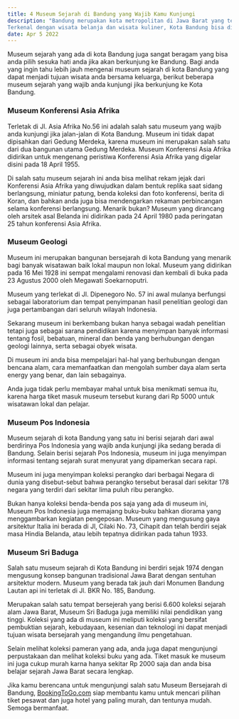 ```yaml
---
title: 4 Museum Sejarah di Bandung yang Wajib Kamu Kunjungi
description: "Bandung merupakan kota metropolitan di Jawa Barat yang termasuk pada tiga kota terbesar di Indonesia bersama dengan Jakarta dan Surabaya. 
Terkenal dengan wisata belanja dan wisata kuliner, Kota Bandung bisa dibilang juga kaya akan obyek wisata sejarah baik dalam bentuk museum atau situs-situs bersejarah di masa perang dan penjajahan."
date: Apr 5 2022
---
```


Museum sejarah yang ada di kota Bandung juga sangat beragam yang bisa anda pilih sesuka hati anda jika akan berkunjung ke Bandung. 
Bagi anda yang ingin tahu lebih jauh mengenai museum sejarah di kota Bandung yang dapat menjadi tujuan wisata anda bersama keluarga, berikut beberapa museum sejarah yang wajib anda kunjungi jika berkunjung ke Kota Bandung.

### Museum Konferensi Asia Afrika
Terletak di Jl. Asia Afrika No.56 ini adalah salah satu museum yang wajib anda kunjungi jika jalan-jalan di Kota Bandung. 
Museum ini tidak dapat dipisahkan dari Gedung Merdeka, karena museum ini merupakan salah satu dari dua bangunan utama Gedung Merdeka. 
Museum Konferensi Asia Afrika didirikan untuk mengenang peristiwa Konferensi Asia Afrika yang digelar disini pada 18 April 1955. 

Di salah satu museum sejarah ini anda bisa melihat rekam jejak dari Konferensi Asia Afrika yang diwujudkan dalam bentuk replika saat sidang berlangsung, miniatur patung, benda koleksi dan foto konferensi, berita di Koran, dan bahkan anda juga bisa mendengarkan rekaman perbincangan selama konferensi berlangsung. 
Menarik bukan? Museum yang dirancang oleh arsitek asal Belanda ini didirikan pada 24 April 1980 pada peringatan 25 tahun konferensi Asia Afrika.

### Museum Geologi
Museum ini merupakan bangunan bersejarah di kota Bandung yang menarik bagi banyak wisatawan baik lokal maupun non lokal. Museum yang didirikan pada 16 Mei 1928 ini sempat mengalami renovasi dan kembali di buka pada 23 Agustus 2000 oleh Megawati Soekarnoputri. 

Museum yang terlekat di Jl. Dipenegoro No. 57 ini awal mulanya berfungsi sebagai laboratorium dan tempat penyimpanan hasil penelitian geologi dan juga pertambangan dari seluruh wilayah Indonesia.

Sekarang museum ini berkembang bukan hanya sebagai wadah penelitian tetapi juga sebagai sarana pendidikan karena menyimpan banyak informasi tentang fosil, bebatuan, mineral dan benda yang berhubungan dengan geologi lainnya, serta sebagai obyek wisata.

Di museum ini anda bisa mempelajari hal-hal yang berhubungan dengan bencana alam, cara memanfaatkan dan mengolah sumber daya alam serta energy yang benar, dan lain sebagainya.

Anda juga tidak perlu membayar mahal untuk bisa menikmati semua itu, karena harga tiket masuk museum tersebut kurang dari Rp 5000 untuk wisatawan lokal dan pelajar.

### Museum Pos Indonesia
Museum sejarah di kota Bandung yang satu ini berisi sejarah dari awal berdirinya Pos Indonesia yang wajib anda kunjungi jika sedang berada di Bandung. 
Selain berisi sejarah Pos Indonesia, museum ini juga menyimpan informasi tentang sejarah surat menyurat yang dipamerkan secara rapi. 

Museum ini juga menyimpan koleksi perangko dari berbagai Negara di dunia yang disebut-sebut bahwa perangko tersebut berasal dari sekitar 178 negara yang terdiri dari sekitar lima puluh ribu perangko.

Bukan hanya koleksi benda-benda pos saja yang ada di museum ini, Museum Pos Indonesia juga memajang buku-buku bahkan diorama yang menggambarkan kegiatan pengeposan. 
Museum yang mengusung gaya arsitektur Italia ini berada di Jl, Cilaki No. 73, Cihapit dan telah berdiri sejak masa Hindia Belanda, atau lebih tepatnya didirikan pada tahun 1933.


### Museum Sri Baduga
Salah satu museum sejarah di Kota Bandung ini berdiri sejak 1974 dengan mengusung konsep bangunan tradisional Jawa Barat dengan sentuhan arsitektur modern. 
Museum yang berada tak jauh dari Monumen Bandung Lautan api ini terletak di Jl. BKR No. 185, Bandung. 

Merupakan salah satu tempat bersejerah yang berisi 6.600 koleksi sejarah alam Jawa Barat, Museum Sri Baduga juga memiliki nilai pendidikan yang tinggi.
Koleksi yang ada di museum ini meliputi koleksi yang bersifat pembuktian sejarah, kebudayaan, kesenian dan teknologi ini dapat menjadi tujuan wisata bersejarah yang mengandung ilmu pengetahuan.

Selain melihat koleksi pameran yang ada, anda juga dapat mengunjungi perpustakaan dan melihat koleksi buku yang ada. Tiket masuk ke museum ini juga cukup murah karna hanya sekitar Rp 2000 saja dan anda bisa belajar sejarah Jawa Barat secara lengkap.

Jika kamu berencana untuk mengunjungi salah satu Museum Bersejarah di Bandung, [BookingToGo.com](https://bookingtogo.com) siap membantu kamu untuk mencari pilihan tiket pesawat dan juga hotel yang paling murah, dan tentunya mudah. Semoga bermanfaat.

